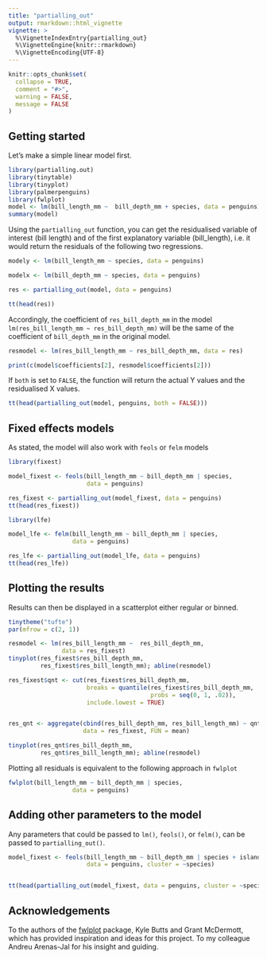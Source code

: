 ```yaml
---
title: "partialling_out"
output: rmarkdown::html_vignette
vignette: >
  %\VignetteIndexEntry{partialling_out}
  %\VignetteEngine{knitr::rmarkdown}
  %\VignetteEncoding{UTF-8}
---
```



```r
knitr::opts_chunk$set(
  collapse = TRUE,
  comment = "#>",
  warning = FALSE,
  message = FALSE
)
```



## Getting started

Let's make a simple linear model first.


```r
library(partialling.out)
library(tinytable)
library(tinyplot)
library(palmerpenguins)
library(fwlplot)
model <- lm(bill_length_mm ~  bill_depth_mm + species, data = penguins)
summary(model)
```

Using the `partialling_out` function, you can get the residualised variable of interest (bill length) and of the first explanatory variable (bill_length), i.e. it would return the residuals of the following two regressions.

```r

modely <- lm(bill_length_mm ~ species, data = penguins)

modelx <- lm(bill_depth_mm ~ species, data = penguins)

```



```r
res <- partialling_out(model, data = penguins)

tt(head(res))
```

Accordingly, the coefficient of `res_bill_depth_mm` in the model `lm(res_bill_length_mm ~ res_bill_depth_mm)` will be the same of the coefficient of `bill_depth_mm` in the original model.

```r
resmodel <- lm(res_bill_length_mm ~ res_bill_depth_mm, data = res)

print(c(model$coefficients[2], resmodel$coefficients[2]))
```


If `both` is set to `FALSE`, the function will return the actual Y values and the residualised X values.

```r
tt(head(partialling_out(model, penguins, both = FALSE)))
```


## Fixed effects models
As stated, the model will also work with `feols` or `felm` models
```r
library(fixest)

model_fixest <- feols(bill_length_mm ~ bill_depth_mm | species,
                      data = penguins)

res_fixest <- partialling_out(model_fixest, data = penguins)
tt(head(res_fixest))
```


```r
library(lfe)

model_lfe <- felm(bill_length_mm ~ bill_depth_mm | species,
                  data = penguins)

res_lfe <- partialling_out(model_lfe, data = penguins)
tt(head(res_lfe))
```



## Plotting the results

Results can then be displayed in a scatterplot either regular or binned.

```r

tinytheme("tufte")
par(mfrow = c(2, 1))

resmodel <- lm(res_bill_length_mm ~  res_bill_depth_mm,
               data = res_fixest)
tinyplot(res_fixest$res_bill_depth_mm,
         res_fixest$res_bill_length_mm); abline(resmodel)

res_fixest$qnt <- cut(res_fixest$res_bill_depth_mm,
                      breaks = quantile(res_fixest$res_bill_depth_mm,
                                        probs = seq(0, 1, .02)),
                      include.lowest = TRUE)


res_qnt <- aggregate(cbind(res_bill_depth_mm, res_bill_length_mm) ~ qnt,
                     data = res_fixest, FUN = mean)

tinyplot(res_qnt$res_bill_depth_mm,
         res_qnt$res_bill_length_mm); abline(resmodel)
```

Plotting all residuals is equivalent to the following approach in `fwlplot`

```r

fwlplot(bill_length_mm ~ bill_depth_mm | species,
                  data = penguins)

```


## Adding other parameters to the model

Any parameters that could be passed to `lm()`, `feols()`, or `felm()`, can be passed to  `partialling_out()`.

```r
model_fixest <- feols(bill_length_mm ~ bill_depth_mm | species + island,
                      data = penguins, cluster = ~species)


tt(head(partialling_out(model_fixest, data = penguins, cluster = ~species)))
```



## Acknowledgements
To the authors of the [fwlplot](https://github.com/kylebutts/fwlplot) package, Kyle Butts and Grant McDermott, which has provided inspiration and ideas for this project.
To my colleague Andreu Arenas-Jal for his insight and guiding.
